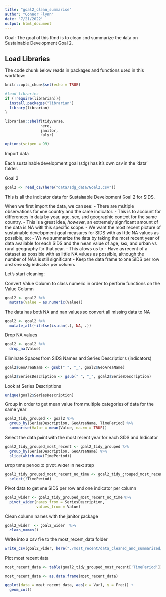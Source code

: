 ```yaml
---
title: "goal2_clean_summarise"
author: "Connor Flynn"
date: "7/21/2022"
output: html_document
---
```


Goal: The goal of this Rmd is to clean and summarize the data on Sustainable Development Goal 2.


## Load Libraries

The code chunk below reads in packages and functions used in this workflow:

```r
knitr::opts_chunk$set(echo = TRUE)

#load libraries
if (!require(librarian)){
  install.packages("librarian")
  library(librarian)
}

librarian::shelf(tidyverse,
                here,
                janitor,
                dplyr)

options(scipen = 99)
```


Import data

Each sustainable development goal (sdg) has it's own csv in the 'data' folder. 


Goal 2
```r
goal2 <- read_csv(here("data/sdg_data/Goal2.csv"))

```

This is all the indicator data for Sustainable Development Goal 2 for SIDS.

When we first import the data, we can see:
  - There are multiple observations for one country and the same indicator. 
      - This is to account for differences in data by year, age, sex, and geographic context for the same country.
      - This is a great idea, *however*, an extremely significant amount of the data is NA with this specific scope. 
  - We want the most recent picture of sustainable development goal measures for SIDS with as little NA values as possible, so:
      - We we summarize the data by taking the most recent year of data available for each SIDS and the mean value of age, sex, and urban vs rural geography for that year. 
      - This allows us to
        - Have as recent of a dataset as possible with as little NA values as possible, although the number of NA's is still significant
        - Keep the data frame to one SIDS per row and one sdg indicator per column.
      
Let's start cleaning:



Convert Value Column to class numeric in order to perform functions on the Value Column
```r
goal2 <- goal2 %>% 
  mutate(Value = as.numeric(Value))
```


The data has both NA and nan values so convert all missing data to NA

```r
goal2 <- goal2 %>% 
  mutate_all(~ifelse(is.nan(.), NA, .))

```


Drop NA values
```r
goal2 <- goal2 %>% 
  drop_na(Value)
```



Eliminate Spaces from SIDS Names and Series Descriptions (indicators)
```r
goal2$GeoAreaName <- gsub(" ", "_", goal2$GeoAreaName)

goal2$SeriesDescription <- gsub(" ", "_", goal2$SeriesDescription)
```


Look at Series Descriptions
```r
unique(goal2$SeriesDescription)
```

Group in order to get mean value from multiple categories of data for the same year
```r

goal2_tidy_grouped <- goal2 %>% 
  group_by(SeriesDescription, GeoAreaName, TimePeriod) %>% 
  summarise(Value = mean(Value, na.rm = TRUE))
```

Select the data point with the most recent year for each SIDS and Indicator
```r
goal2_tidy_grouped_most_recent <- goal2_tidy_grouped %>% 
  group_by(SeriesDescription, GeoAreaName) %>% 
  slice(which.max(TimePeriod))
```

Drop time period to pivot_wider in next step
```r
goal2_tidy_grouped_most_recent_no_time <- goal2_tidy_grouped_most_recent %>% 
  select(!TimePeriod)
```

Pivot data to get one SIDS per row and one indicator per column
```r
goal2_wider <- goal2_tidy_grouped_most_recent_no_time %>% 
  pivot_wider(names_from = SeriesDescription,
              values_from = Value)
```


Clean column names with the janitor package
```r
goal2_wider  <- goal2_wider  %>% 
  clean_names()

```



Write into a csv file to the most_recent_data folder

```r
write_csv(goal2_wider, here("./most_recent/data_cleaned_and_summarized/goal2_most_recent.csv"))
```


Plot most recent data 

```r
most_recent_data <- table(goal2_tidy_grouped_most_recent['TimePeriod'])

most_recent_data <- as.data.frame(most_recent_data)
```


```r
ggplot(data = most_recent_data, aes(x = Var1, y = Freq)) +
  geom_col()
```



